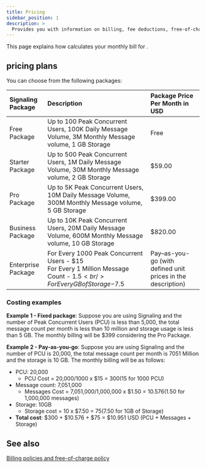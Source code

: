 ```yaml
---
title: Pricing
sidebar_position: 1
description: >
  Provides you with information on billing, fee deductions, free-of-charge policy, and any suspension to your account based on the account type.
---
```



This page explains how <Vg k="COMPANY" /> calculates your monthly bill for <Vg k="SIG"/>.

## <Vg k="SIG"/> pricing plans

You can choose from the following packages:

| Signaling Package | Description | Package Price Per Month in USD |
|:-------------|:------------------------------------------|:----------|
| Free Package | Up to 100 Peak Concurrent Users, 100K Daily Message Volume, 3M Monthly Message volume, 1 GB Storage | Free |
| Starter Package | Up to 500 Peak Concurrent Users, 1M Daily Message Volume, 30M Monthly Message volume, 2 GB Storage | $59.00 |
| Pro Package | Up to 5K Peak Concurrent Users, 10M Daily Message Volume, 300M Monthly Message volume, 5 GB Storage | $399.00 |
| Business Package | Up to 10K Peak Concurrent Users, 20M Daily Message Volume, 600M Monthly Message volume, 10 GB Storage | $820.00 |
| Enterprise Package | For Every 1000 Peak Concurrent Users - $15<br/>For Every 1 Million Message Count - $1.5 <br/> For Every GB of Storage -$7.5 | Pay–as-you-go (with defined unit prices in the description) |

### Costing examples

**Example 1 - Fixed package**: Suppose you are using Signaling and the number of Peak Concurrent Users (PCU) is less than 5,000, the total message count per month is less than 10 million and storage usage is less than 5 GB. The monthly billing will be $399 considering the Pro Package.

**Example 2 - Pay-as-you-go**: Suppose you are using Signaling and the number of PCU is 20,000, the total message count per month is 7051 Million and the storage is 10 GB. The monthly billing will be as follows:

* PCU: 20,000
  * PCU Cost = 20,000/1000 x $15 = $300 ($15 for 1000 PCU)
* Message count: 7,051,000
  * Messages Cost = 7,051,000/1,000,000 x $1.50 = $10.576 ($1.50 for 1,000,000 messages)
* Storage: 10GB
  * Storage cost = 10 x $7.50 = $75 ($7.50 for 1GB of Storage)
* **Total cost**: $300 + $10.576 + $75 = $10.951 USD (PCU + Messages + Storage)

## See also

[Billing policies and free-of-charge policy](../reference/billing-policies)
